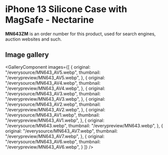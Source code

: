 
# iPhone 13 Silicone Case with MagSafe - Nectarine

<Callout type='info' emoji='👉🏻'>**MN643ZM** is an order number for this product, used for search engines, auction websites and such.</Callout>

## Image gallery

<GalleryComponent
    images={[
      {
        original: "/everysource/MN643_AV5.webp",
        thumbnail: "/everypreview/MN643_AV5.webp",
      },
      {
        original: "/everysource/MN643_AV4.webp",
        thumbnail: "/everypreview/MN643_AV4.webp",
      },
      {
        original: "/everysource/MN643_AV3.webp",
        thumbnail: "/everypreview/MN643_AV3.webp",
      },
      {
        original: "/everysource/MN643_AV2.webp",
        thumbnail: "/everypreview/MN643_AV2.webp",
      },
      {
        original: "/everysource/MN643_AV1.webp",
        thumbnail: "/everypreview/MN643_AV1.webp",
      },
      {
        original: "/everysource/MN643.webp",
        thumbnail: "/everypreview/MN643.webp",
      },
      {
        original: "/everysource/MN643_AV7.webp",
        thumbnail: "/everypreview/MN643_AV7.webp",
      },
      {
        original: "/everysource/MN643_AV6.webp",
        thumbnail: "/everypreview/MN643_AV6.webp",
      }
    ]}
  />
